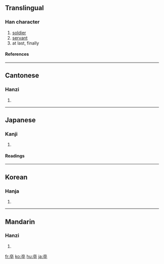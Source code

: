 {{see|卆}}

==Translingual==
===Han character===
{{Han char|rn=24|rad=十|as=06|sn=8|four=0040<sub>8</sub>|canj=卜人人十 (YOOJ)}}
# [[soldier]]
# [[servant]]
# at last, finally
====References====
{{Han ref|kx=0156.280|dkj=02740|dj=0356.190|hdz=10063.020|uh=5352|ud=21330|bh=A8F2|bd=43250}}
----
==Cantonese==
===Hanzi===
{{yue-hanzi|jyut=|y=chyut3, jeut1}}
# {{defn|Cantonese}}
----
==Japanese==
===Kanji===
{{ja-kanji|grade=4|rs=十06}}
# {{defn|Japanese}}
====Readings====
{{ja-readings|on=[[そつ]] (sotsu)|kun=[[にわか]] (niwaka), [[おわる]] (owaru), [[ついに]] (tsuini)}}
----
==Korean==
===Hanja===
{{ko-hanja|hangeul=졸|rv=jol|mr=chol}}
# {{defn|Korean}}
----
==Mandarin==
===Hanzi===
{{cmn-hanzi|pin=[[zú]] ([[zu2]])|wg=tsu<sup>2</sup>}}
# {{defn|Mandarin}}

[[fr:卒]]
[[ko:卒]]
[[hu:卒]]
[[ja:卒]]